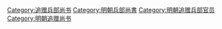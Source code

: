 [[Category:追赠兵部尚书|Category:追赠兵部尚书]]
[[Category:明朝兵部尚書|Category:明朝兵部尚書]]
[[Category:明朝追赠兵部官员|Category:明朝追赠兵部官员]]
[[Category:明朝追赠尚书|Category:明朝追赠尚书]]